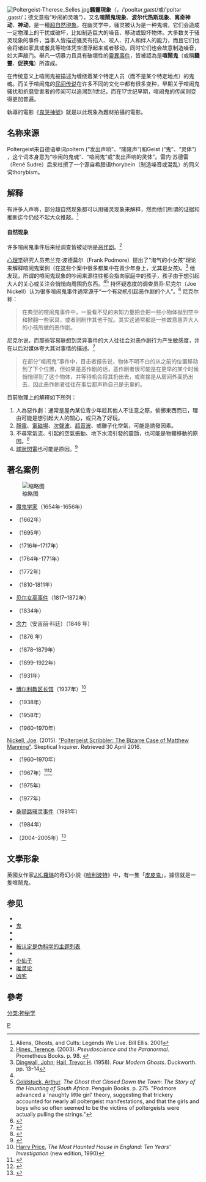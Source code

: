[[File:Poltergeist-Therese_Selles.jpg|thumb]]'''騷靈現象'''（{{lang-de|Poltergeist}}，/ˈpoʊltərˌɡaɪst/或/ˈpɒltərˌɡaɪst/；德文意指“吵闹的灵魂”），又名'''喧鬧鬼現象'''、'''波尔代热斯现象'''、'''离奇神动'''、'''神动'''，是一種[[超常現象|超自然現象]]。在幽灵学中，骚灵被认为是一种鬼魂，它们会造成一定物理上的干扰或破坏，比如制造巨大的噪音、移动或毁坏物体。大多数关于骚灵现象的事件，当事人皆描述骚灵有掐人、咬人、打人和绊人的能力，而且它们也会将诸如家具或餐具等物体凭空漂浮起来或者移动，同时它们也会故意制造噪音，如大声敲门。舉凡一切暴力且具有破壞性的[[靈異事件|靈異事件]]，皆被認為是'''喧鬧鬼'''（或稱'''騷靈'''、'''促狹鬼'''）所造成。

在传统意义上喧闹鬼被描述为缠绕着某个特定人员（而不是某个特定地点）的鬼魂。而关于喧闹鬼的[[民俗|民间传说]]在许多不同的文化中都有很多变种，早期关于喧闹鬼骚扰和折磨受害者的传闻可以追溯到1世纪，而在17世纪早期，喧闹鬼的传闻则变得更加普遍。

{{le|陶比胡波|Tobe Hooper}}執導的電影《[[鬼哭神號|鬼哭神號]]》就是以此現象為題材拍攝的電影。

== 名称来源 ==
Poltergeist来自德语单词poltern (“发出声响”、“隆隆声”)和Geist (“鬼”、“灵体”) ，这个词本身意为“吵闹的鬼魂”、“喧闹鬼”或“发出声响的灵体”。雷内·苏德雷（René Sudre）后来杜撰了一个源自希腊语thorybein（制造噪音或混乱）的同义词thorybism。

== 解释 ==
有许多人声称，部分超自然现象都可以用骚灵现象来解释，然而他们所谓的证据和推断迄今仍经不起大众推敲。<ref>Aliens, Ghosts, and Cults: Legends We Live. Bill Ellis. 2001</ref>

==== 自然现象 ====
许多喧闹鬼事件后来经调查皆被证明是[[惡作劇|恶作剧]]。<ref>[[Terence_Hines|Hines, Terence]]. (2003). ''Pseudoscience and the Paranormal''. Prometheus Books. p. 98. {{ISBN|978-1573929790}}</ref>

[[心理学|心理学]]研究人员弗兰克·波德莫尔（Frank Podmore）提出了“淘气的小女孩”理论来解释喧闹鬼案例（在这些个案中很多都集中在青少年身上，尤其是女孩)。<ref name="Hall 1958">[[Eric_Dingwall|Dingwall, John]]; [[Trevor_H._Hall|Hall, Trevor H]]. (1958). ''Four Modern Ghosts''. Duckworth. pp. 13-14</ref> 他发现，所谓的喧闹鬼现象的吵闹来源往往都会指向家庭中的孩子，孩子由于想引起大人的关心或关注会悄悄向周围扔东西。<ref name="Hall 1958" /><ref>[[Arthur_Goldstuck|Goldstuck, Arthur]]. ''The Ghost that Closed Down the Town: The Story of the Haunting of South Africa''. Penguin Books. p. 275. {{ISBN|978-0143025054}} "Podmore advanced a 'naughty little girl' theory, suggesting that trickery accounted for nearly all poltergeist manifestations, and that the girls and boys who so often seemed to be the victims of poltergeists were actually pulling the strings."</ref> 持怀疑态度的调查员乔·尼克尔（Joe Nickell）认为很多喧闹鬼事件通常源于“一个有动机引起恶作剧的个人”。<ref name="Nickell2012">{{cite book|author=Joe Nickell|author-link=Joe Nickell|title=The Science of Ghosts: Searching for Spirits of the Dead|url=https://archive.org/details/scienceofghostss0000nick|url-access=registration|date=3 July 2012|publisher=Prometheus Books|isbn=978-1-61614-586-6|pages=[https://archive.org/details/scienceofghostss0000nick/page/283 283]–}}</ref> 尼克尔称：

<blockquote>在典型的喧闹鬼事件中，一股看不见的未知力量把会把一些小物体抛到空中和掀翻一些家具，或者则制作其他干扰。其实这通常都是一些故意愚弄大人的小孩所做的恶作剧。</blockquote>

尼克尔说，而那些容易联想到灵异事件的大人往往会对恶作剧行为产生敏感度，并在以后对媒体夸大其对事情的描述。<ref name="NickellCSI">{{cite web|last=Nickell|first=Joe|author-link=Joe Nickell|title=Enfield Poltergeist, Investigative Files|url=http://www.csicop.org/si/show/enfield_poltergeist|work=August 2012|publisher=Committee for Skeptical Inquiry|access-date=3 December 2013}}</ref>
<blockquote>在部分“喧闹鬼”事件中，目击者报告说，物体不明不白的从之前的位置移动到了下个位置，但如果是恶作剧的话，恶作剧者很可能是在更早的某个时候悄悄得到了这个物体，并等待机会将其扔出去，或直接是从房间外面扔出去，因此恶作剧者往往在事后都声称自己是无辜的。</blockquote>

目前物理上的解釋如下所列：
#人為惡作劇：通常是屋內某位青少年趁其他人不注意之際，偷擲東西而已，理由可能是想引起大人的關心，或只為了好玩。
#[[靜電|靜電]]、[[電磁場|電磁場]]、[[次聲波|次聲波]]、[[超音波|超音波]]、或離子化空氣，可能是誘發因素。
#不尋常氣流、{{le | 聲懸浮 | acoustic levitation }}引起的空氣振動、地下水流引發的震顫，也可能是物體移動的原因。<ref>{{cite web|title=poltergeist - The Skeptic's Dictionary - Skepdic.com|url=http://skepdic.com/poltergeist.html|website=skepdic.com|archive-url=https://web.archive.org/web/20200108181358/http://skepdic.com/poltergeist.html|archive-date=2020-01-08|deadurl=no|accessdate=2010-03-01}}</ref>
#[[球狀閃電|球狀閃電]]也可能是原因。<ref>{{cite web |last1=Muir |first1=Hazel |title=Ball lightning scientists remain in the dark |url=https://www.newscientist.com/article/dn1720 |website=New Scientist |archive-url=https://web.archive.org/web/20180917143403/https://www.newscientist.com/article/dn1720-ball-lightning-scientists-remain-in-the-dark/ |archive-date=2018-09-17 |deadurl=no |accessdate=2020-05-10 }}</ref>

== 著名案例 ==
[[File:Epworth_Rectory_Front_View.png|缩略图]]
* [[魔鬼学|魔鬼学家]]{{le | 乔治·辛克莱 | George Sinclair (mathematician) }}（1654年-1656年）
* {{Internal link helper/en|蒂德沃思的鼓手|Drummer of Tedworth}}（1662年）
*{{Internal link helper/en|奥亨凯恩吵闹鬼|Auchencairn}}（1695年）
*{{Internal link helper/en|艾普沃斯教区|Old Rectory, Epworth}}（1716年–1717年）
*{{Internal link helper/en|辛顿 · 安普纳宅邸|Hinton Ampner}}（1764年-1771年）
*{{Internal link helper/en|斯托克韦尔骚灵事件|Stockwell ghost}}（1772年）
*{{Internal link helper/en|桑普福德·佩弗利尔|Sampford Peverell}}（1810-1811年）
*[[贝尔女巫事件|贝尔女巫事件]]（1817–1872年）
*{{Internal link helper/en|爱德华·摩尔|Edward Moor}}（1834年）
*[[念力|念力]]（安吉丽·科廷）（1846 年）
*{{Internal link helper/en|巴拉奇之家|Ballechin House}}（1876 年）
*{{Internal link helper/en|大阿默斯特之谜|Great Amherst Mystery}}（1878–1879年）
*{{Internal link helper/en|喀里多尼亚·米尔斯|Caledonia Mills}}（1899-1922年）
*{{Internal link helper/en|Gef|Gef}}（1931年）
*[[博爾利教區長館|博尔利教区长馆]]（1937年）<ref>[[Harry_Price|Harry Price]], ''The Most Haunted House in England: Ten Years' Investigation'' (new edition, 1990)</ref>
*{{Internal link helper/en|南多·弗多|Nandor Fodor}}（1938年）
*{{Internal link helper/en|威廉·G·罗尔|William G. Roll}}（1958年）
*{{Internal link helper/en|马修·曼宁|Matthew Manning}}（1960–1970年）<ref>
[[Joe_Nickell|Nickell, Joe]]. (2015). [http://www.csicop.org/si/show/poltergeist_scribbler_the_bizarre_case_of_matthew_manning "Poltergeist Scribbler: The Bizarre Case of Matthew Manning"]. Skeptical Inquirer. Retrieved 30 April 2016.</ref>
*{{Internal link helper/en|灯灭之时|When the Lights Went Out}}（1960–1970年）
*{{Internal link helper/en|罗森海姆骚灵事件|Rosenheim Poltergeist}}（1967年）<ref name=PittsburgPress>{{cite news|last=Spraggett|first=Allen|title=Pursuing the Elusive Poltergeist|url=https://news.google.com/newspapers?id=oBsfAAAAIBAJ&pg=5846,1740188&dq=rosenheim+poltergeist&hl=en|access-date=4 December 2013|newspaper=The Pittsburgh Press|date=Jan 2, 1974}}</ref><ref>{{Cite book | author = Fairley, John |author2=Welfare, Simon | year = 1984 | title = Arthur C. Clarke's World of Strange Powers | url = https://archive.org/details/arthurcclarkeswo0000fair_h8a3 | publisher = Harper Collins | location = London | isbn = 0-00-216679-8 | pages = [https://archive.org/details/arthurcclarkeswo0000fair_h8a3/page/28 28]–31}}</ref>
*{{Internal link helper/en|阿米蒂维尔骚灵事件|The Amityville Horror}}（1975年）
*{{Internal link helper/en|恩菲尔德骚灵事件|Enfield poltergeist}}（1977年）
*[[桑顿路骚灵事件|桑顿路骚灵事件]]（1981年）
*{{Internal link helper/en|蒂娜·雷施|Tina Resch}}（1984年）
*{{Internal link helper/en|坎内托·迪卡罗尼亚火灾|Canneto di Caronia fires}}（2004–2005年）<ref>{{cite web|title=WorldWide Religious News-Devil in the detail of Sicily's mysterious village fires|url=http://www.wwrn.org/article.php?idd=14726&sec=39&con=52|access-date=2009-08-19|date=2004-02-11|publisher=Wwrn.org|archive-url=https://web.archive.org/web/20080608034151/http://www.wwrn.org/article.php?idd=14726&sec=39&con=52|archive-date=2008-06-08|url-status=dead}}</ref>
== 文學形象 ==
英國女作家[[J·K·罗琳|J.K.羅琳]]的奇幻小說《[[哈利·波特|哈利波特]]》中，有一隻「[[皮皮鬼|皮皮鬼]]」，據信就是一隻喧鬧鬼。

== 参见 ==
{{div col|colwidth=22em}} <!-- Please respect alphabetical order -->
* {{Internal link helper/en|幻影体验|Apparitional experience}}
* [[鬼|鬼]]
* {{Internal link helper/en|寻鬼|Ghost hunting}}
* {{Internal link helper/en|超心理学主题列表|Outline of parapsychology}}
* [[被認定是偽科學的主題列表|被认定是伪科学的主题列表]]
* {{Internal link helper/en|Lithobolia|Lithobolia}}
* [[小仙子|小仙子]]
* [[唯靈論|唯灵论]]
* [[凶宅|凶宅]]
{{Div col end}}

== 參考 ==
{{reflist}}

{{Parapsychology}}{{鬼和民间鬼怪传说}}
[[Category:靈異現象|P]]
[[分类:神秘学|分类:神秘学]]